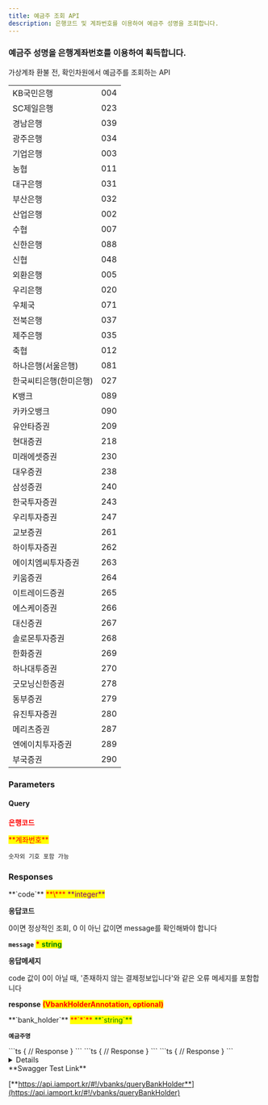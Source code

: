 ```yaml
---
title: 예금주 조회 API
description: 은행코드 및 계좌번호를 이용하여 예금주 성명을 조회합니다.
---
```



### 예금주 성명을 은행계좌번호를 이용하여 획득합니다.

<Swagger method="get" path="/vbanks/holder" baseUrl="https://api.iamport.kr" summary="은행코드, 계좌번호를 이용해 해당 계좌의 예금주 명을 조회합니다.">
<SwaggerDescription>

가상계좌 환불 전, 확인차원에서 예금주를 조회하는 API

<table><tbody><tr><td>KB국민은행</td><td>004
      </td></tr><tr><td>SC제일은행</td><td>023
      </td></tr><tr><td>경남은행</td><td>039
      </td></tr><tr><td>광주은행</td><td>034
      </td></tr><tr><td>기업은행</td><td>003
      </td></tr><tr><td>농협</td><td>011
      </td></tr><tr><td>대구은행</td><td>031
      </td></tr><tr><td>부산은행</td><td>032
      </td></tr><tr><td>산업은행</td><td>002
      </td></tr><tr><td>수협</td><td>007
      </td></tr><tr><td>신한은행</td><td>088
      </td></tr><tr><td>신협</td><td>048
      </td></tr><tr><td>외환은행</td><td>005
      </td></tr><tr><td>우리은행</td><td>020
      </td></tr><tr><td>우체국</td><td>071
      </td></tr><tr><td>전북은행</td><td>037
      </td></tr><tr><td>제주은행</td><td>035
      </td></tr><tr><td>축협</td><td>012
      </td></tr><tr><td>하나은행(서울은행)</td><td>081
      </td></tr><tr><td>한국씨티은행(한미은행)</td><td>027
      </td></tr><tr><td>K뱅크</td><td>089
      </td></tr><tr><td>카카오뱅크</td><td>090
      </td></tr><tr><td>유안타증권</td><td>209
      </td></tr><tr><td>현대증권</td><td>218
      </td></tr><tr><td>미래에셋증권</td><td>230
      </td></tr><tr><td>대우증권</td><td>238
      </td></tr><tr><td>삼성증권</td><td>240
      </td></tr><tr><td>한국투자증권</td><td>243
      </td></tr><tr><td>우리투자증권</td><td>247
      </td></tr><tr><td>교보증권</td><td>261
      </td></tr><tr><td>하이투자증권</td><td>262
      </td></tr><tr><td>에이치엠씨투자증권</td><td>263
      </td></tr><tr><td>키움증권</td><td>264
      </td></tr><tr><td>이트레이드증권</td><td>265
      </td></tr><tr><td>에스케이증권</td><td>266
      </td></tr><tr><td>대신증권</td><td>267
      </td></tr><tr><td>솔로몬투자증권</td><td>268
      </td></tr><tr><td>한화증권</td><td>269
      </td></tr><tr><td>하나대투증권</td><td>270
      </td></tr><tr><td>굿모닝신한증권</td><td>278
      </td></tr><tr><td>동부증권</td><td>279
      </td></tr><tr><td>유진투자증권</td><td>280
      </td></tr><tr><td>메리츠증권</td><td>287
      </td></tr><tr><td>엔에이치투자증권</td><td>289
      </td></tr><tr><td>부국증권</td><td>290</td></tr></tbody></table>
</SwaggerDescription>

### Parameters

#### Query

<SwaggerParameter name="bank_code" type="String" required="true">
<mark style="color:red;">

**은행코드**

</mark>

</SwaggerParameter>
<SwaggerParameter name="bank_num" type="String" required="true">
<mark style="color:red;"> **계좌번호** </mark>

`숫자외 기호 포함 가능`

</SwaggerParameter>

### Responses

<SwaggerResponse status="200: OK" description="">
<Tabs>
<Tab title="VbankHolderResponse">
**`code`** <mark style="color:red;"> **\*** </mark> <mark style="color:purple;"> **integer** </mark>

**응답코드**

0이면 정상적인 조회, 0 이 아닌 값이면 message를 확인해봐야 합니다

**`message`** <mark style="color:red;"> **\*** </mark> <mark style="color:green;"> **string** </mark>

**응답메세지**

code 값이 0이 아닐 때, '존재하지 않는 결제정보입니다'와 같은 오류 메세지를 포함합니다

**response** <mark style="color:red;"> **(VbankHolderAnnotation, optional)** </mark>

</Tab>
</Tabs>

<Tabs>
<Tab title="VbankHolderAnnotation">
**`bank_holder`** <mark style="color:red;"> **`*`** </mark> <mark style="color:green;"> **`string`** </mark>

**`예금주명`**

</Tab>
</Tabs>

</SwaggerResponse>

<SwaggerResponse status="400: Bad Request" description="bank_code가 누락된 경우">
```ts
{
    // Response
}
```

</SwaggerResponse>

<SwaggerResponse status="401: Unauthorized" description="인증 Token이 전달되지 않았거나 유효하지 않은 경우">
```ts
{
    // Response
}
```

</SwaggerResponse>

<SwaggerResponse status="404: Not Found" description="계좌정보 조회 실패">
```ts
{
    // Response
}
```

</SwaggerResponse>

</Swagger>

<Details>
<p slot="summary">Response Model Schema</p>

```json
{
  "code": 0,
  "message": "string",
  "response": {
    "bank_holder": "string"
  }
}
```

</Details>

<Hint style="success">
**Swagger Test Link**

[**https://api.iamport.kr/#!/vbanks/queryBankHolder**](https://api.iamport.kr/#!/vbanks/queryBankHolder)
</Hint>
